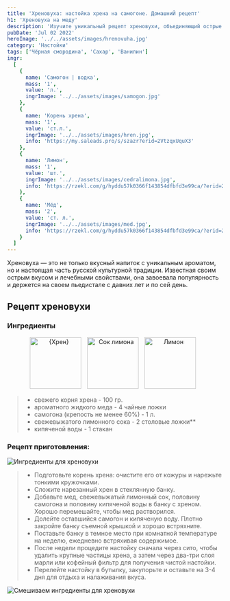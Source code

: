 ```yaml
---
title: 'Хреновуха: настойка хрена на самогоне. ДомашниЙ рецепт'
h1: 'Хреновуха на меду'
description: 'Изучите уникальный рецепт хреновухи, объединяющий острые нотки хрена, сладость меда и свежесть лимонного сока в качестве важнейших ингредиентов. Узнайте, как создать этот ароматный напиток на основе самогона и оцените его вкусовые качества, сочетающиеся с русской культурной традицией.'
pubDate: 'Jul 02 2022'
heroImage: '../../assets/images/hrenovuha.jpg'
category: 'Настойки'
tags: ['Чёрная смородина', 'Сахар', 'Ванилин']
ingr:
  [
    {
      name: 'Самогон | водка',
      mass: '1',
      value: 'л.',
      ingrImage: '../../assets/images/samogon.jpg'
    },
    {
      name: 'Корень хрена',
      mass: '1',
      value: 'ст.л.',
      ingrImage: '../../assets/images/hren.jpg',
      info: 'https://my.saleads.pro/s/szazr?erid=2VtzqxUquX3'
    },
	{
      name: 'Лимон',
      mass: '1',
      value: 'шт.',
      ingrImage: '../../assets/images/cedralimona.jpg',
	  info: 'https://rzekl.com/g/hyddu57k0366f143854dfbfd3e99ca/?erid=25H8d7vbP8SRTvH4QP3RzP&ulp=https%3A%2F%2Fmegamarket.ru%2Fcatalog%2F%3Fq%3D%25D0%25BB%25D0%25B8%25D0%25BC%25D0%25BE%25D0%25BD'
    },
    {
      name: 'Мёд',
      mass: '2',
      value: 'ст. л.',
      ingrImage: '../../assets/images/med.jpg',
	  info: 'https://rzekl.com/g/hyddu57k0366f143854dfbfd3e99ca/?erid=25H8d7vbP8SRTvH4QP3RzP&ulp=https%3A%2F%2Fmegamarket.ru%2Fcatalog%2F%3Fq%3D%25D0%25BB%25D0%25B8%25D0%25BC%25D0%25BE%25D0%25BD'
    }
  ]
---
```



Хреновуха — это не только вкусный напиток с уникальным ароматом, но и настоящая часть русской культурной традиции. Известная своим острым вкусом и лечебными свойствами, она завоевала популярность и держется на своем пьедистале с давних лет и по сей день.

## Рецепт хреновухи

### Ингредиенты

<p align='center'>
	<Image
		height='120'
		style='display: inline-block; margin-right: 10px;'
		src={img1}
		formats='avif'
		alt='{Хрен}'
	/>
	<Image
		height='120'
		style='display: inline-block; margin-right: 10px;'
		src={img2}
		formats='avif'
		alt='Сок лимона'
	/>
	<Image
		height='120'
		style='display: inline-block; margin-right: 10px;'
		src={img3}
		formats='avif'
		alt='Лимон'
	/>
</p>

> - свежего корня хрена - 100 гр.
> - ароматного жидкого меда - 4 чайные ложки
> - самогона (крепость не менее 60%) - 1 л.
> - свежевыжатого лимонного сока - 2 столовые ложки\*\*
> - кипяченой воды - 1 стакан

### Рецепт приготовления:

<Image src={img4} formats='avif' alt='Ингредиенты для хреновухи' />

> - Подготовьте корень хрена: очистите его от кожуры и нарежьте тонкими кружочками.
> - Сложите нарезанный хрен в стеклянную банку.
> - Добавьте мед, свежевыжатый лимонный сок, половину самогона и половину кипяченой воды в банку с хреном. Хорошо перемешайте, чтобы мед растворился.
> - Долейте оставшийся самогон и кипяченую воду. Плотно закройте банку съемной крышкой и хорошо встряхните.
> - Поставьте банку в темное место при комнатной температуре на неделю, ежедневно встряхивая содержимое.
> - После недели процедите настойку сначала через сито, чтобы удалить крупные частицы хрена, а затем через два-три слоя марли или кофейный фильтр для получения чистой настойки.
> - Перелейте настойку в бутылку, закупорьте и оставьте на 3-4 дня для отдыха и налаживания вкуса.

<Image src={img5} formats='avif' alt='Смешиваем ингредиенты для хреновухи' />
